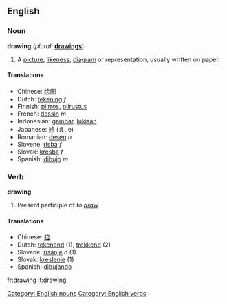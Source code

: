 ==English==

=== Noun ===
'''drawing''' (''plural:'' '''[[drawings]]''')
#A [[picture]], [[likeness]], [[diagram]] or representation, usually written on paper.

==== Translations ====
*Chinese: [[绘图]]
*Dutch: [[tekening]] ''f''
*Finnish: [[piirros]], [[piirustus]]
*French: [[dessin]] ''m''
*Indonesian: [[gambar]], [[lukis|lukisan]]
*Japanese: [[絵]] (え, e)
*Romanian: [[desen]] ''n''
*Slovene: [[risba]] ''f''
*Slovak: [[kresba]] ''f''
*Spanish: [[dibujo]] ''m''

=== Verb ===
'''drawing'''
# Present participle of ''to [[draw]].''

==== Translations ====
*Chinese: [[拉]]
*Dutch: [[tekenend]] (1), [[trekkend]] (2)
*Slovene: [[risanje]] ''n'' (1)
*Slovak: [[kreslenie]] (1)
*Spanish: [[dibujando]]

[[Category: English nouns]]
[[Category: English verbs]]

[[fr:drawing]]
[[it:drawing]]